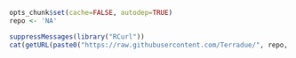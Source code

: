 ```r
opts_chunk$set(cache=FALSE, autodep=TRUE)
repo <- 'NA'
```
```r
suppressMessages(library("RCurl"))
cat(getURL(paste0("https://raw.githubusercontent.com/Terradue/", repo, "/master/README.md")))
```

